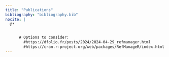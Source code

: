 ```yaml
---
title: "Publications"
bibliography: "bibliography.bib" 
nocite: |
  @*


      # Options to consider:
        #https://dfolio.fr/posts/2024/2024-04-29_refmanager.html
        #https://cran.r-project.org/web/packages/RefManageR/index.html
---
```



::: {#refs}
:::